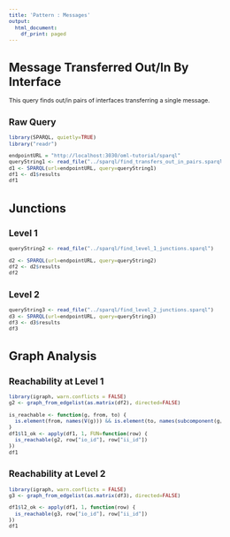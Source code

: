 ```yaml
---
title: 'Pattern : Messages'
output:
  html_document:
    df_print: paged
---
```

<style type="text/css">
  body{
  font-size: 8pt;
}
</style>
# Message Transferred Out/In By Interface

This query finds out/in pairs of interfaces transferring a single message.

## Raw Query

```r
library(SPARQL, quietly=TRUE)
library("readr")

endpointURL = "http://localhost:3030/oml-tutorial/sparql"
queryString1 <- read_file("../sparql/find_transfers_out_in_pairs.sparql")
d1 <- SPARQL(url=endpointURL, query=queryString1)
df1 <- d1$results
df1
```

# Junctions

## Level 1

```r
queryString2 <- read_file("../sparql/find_level_1_junctions.sparql")

d2 <- SPARQL(url=endpointURL, query=queryString2)
df2 <- d2$results
df2
```

## Level 2

```r
queryString3 <- read_file("../sparql/find_level_2_junctions.sparql")
d3 <- SPARQL(url=endpointURL, query=queryString3)
df3 <- d3$results
df3
```

# Graph Analysis

## Reachability at Level 1

```r
library(igraph, warn.conflicts = FALSE)
g2 <- graph_from_edgelist(as.matrix(df2), directed=FALSE)

is_reachable <- function(g, from, to) {
  is.element(from, names(V(g))) && is.element(to, names(subcomponent(g, V(g)[from])))
}
df1$l1_ok <- apply(df1, 1, FUN=function(row) {
  is_reachable(g2, row["io_id"], row["ii_id"])
})
df1
```

## Reachability at Level 2

```r
library(igraph, warn.conflicts = FALSE)
g3 <- graph_from_edgelist(as.matrix(df3), directed=FALSE)

df1$l2_ok <- apply(df1, 1, function(row) {
  is_reachable(g3, row["io_id"], row["ii_id"])
})
df1
```